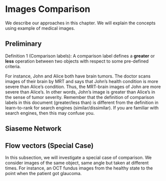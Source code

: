 # Images Comparison

We describe our approaches in this chapter. We will explain the concepts using example of medical images.

## Preliminary

Definition 1 (Comparison labels): A comparison label defines a **greater** or **less** operation between two objects with respect to some pre-defined criteria.

For instance, John and Alice both have brain tumors. The doctor scans images of their brain by MRT and says that John's health condition is more severe than Alice's condition. Thus, the MRT-brain images of John are more severe than Alice's. In other words, John's image is greater than Alice's in the sense of tumor severity. Remember that the definition of comparison labels in this document (greater/less than) is different from the definition in learn-to-rank for search engines (similar/dissimilar). If you are familiar with search engines, then this may confuse you.

## Siaseme Network

<!-- $p$ is unknown but expected to be around 1/3. Standard error will be approximated -->

<!-- $$ -->

<!-- SE = \sqrt(\frac{p(1-p)}{n}) \approx \sqrt{\frac{1/3 (1 - 1/3)} {300}} = 0.027 -->

<!-- $$ -->

<!-- You can also use math in footnotes like this^[where we mention $p = \frac{a}{b}$]. -->

<!-- We will approximate standard error to 0.027[^longnote] -->

<!-- [^longnote]: $p$ is unknown but expected to be around 1/3. Standard error will be approximated -->

<!--     $$ -->

<!--     SE = \sqrt(\frac{p(1-p)}{n}) \approx \sqrt{\frac{1/3 (1 - 1/3)} {300}} = 0.027 -->

<!--     $$ -->

## Flow vectors (Special Case)

In this subsection, we will investigate a special case of comparison. We consider images of the same object, same angle but taken at different times. For instance, an OCT fundus images from the healthy state to the point when the patient got glaucoma.

